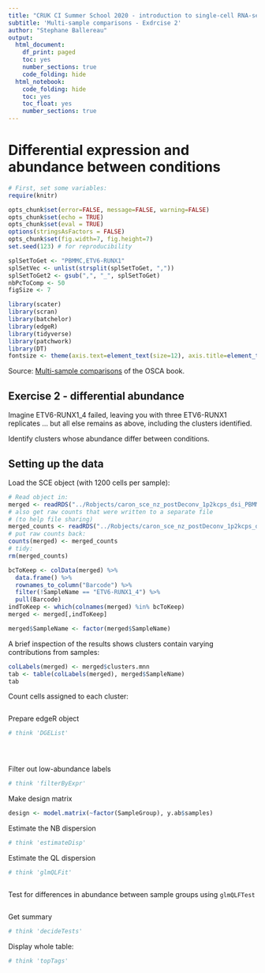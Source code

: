 ```yaml
---
title: "CRUK CI Summer School 2020 - introduction to single-cell RNA-seq analysis"
subtitle: 'Multi-sample comparisons - Exdrcise 2'
author: "Stephane Ballereau"
output:
  html_document:
    df_print: paged
    toc: yes
    number_sections: true
    code_folding: hide
  html_notebook:
    code_folding: hide
    toc: yes
    toc_float: yes
    number_sections: true
---
```


# Differential expression and abundance between conditions

```r
# First, set some variables:
require(knitr)

opts_chunk$set(error=FALSE, message=FALSE, warning=FALSE)
opts_chunk$set(echo = TRUE)
opts_chunk$set(eval = TRUE) 
options(stringsAsFactors = FALSE)
opts_chunk$set(fig.width=7, fig.height=7)
set.seed(123) # for reproducibility
```

```r
splSetToGet <- "PBMMC,ETV6-RUNX1"
splSetVec <- unlist(strsplit(splSetToGet, ","))
splSetToGet2 <- gsub(",", "_", splSetToGet)
nbPcToComp <- 50
figSize <- 7
```

```r
library(scater)
library(scran)
library(batchelor)
library(edgeR)
library(tidyverse)
library(patchwork)
library(DT)
fontsize <- theme(axis.text=element_text(size=12), axis.title=element_text(size=16))
```

Source: [Multi-sample comparisons](https://osca.bioconductor.org/multi-sample-comparisons.html) of the OSCA book.

## Exercise 2 - differential abundance

Imagine ETV6-RUNX1_4 failed, leaving you with three ETV6-RUNX1 replicates ... but all else remains as above, including the clusters identified.

Identify clusters whose abundance differ between conditions.

## Setting up the data

Load the SCE object (with 1200 cells per sample):

```r
# Read object in:
merged <- readRDS("../Robjects/caron_sce_nz_postDeconv_1p2kcps_dsi_PBMMC_ETV6-RUNX1_merged.Rds")
# also get raw counts that were written to a separate file
# (to help file sharing)
merged_counts <- readRDS("../Robjects/caron_sce_nz_postDeconv_1p2kcps_dsi_PBMMC_ETV6-RUNX1_merged_counts.Rds")
# put raw counts back:
counts(merged) <- merged_counts
# tidy:
rm(merged_counts)
```

```r
bcToKeep <- colData(merged) %>%
  data.frame() %>%
  rownames_to_column("Barcode") %>%
  filter(!SampleName == "ETV6-RUNX1_4") %>%
  pull(Barcode)
indToKeep <- which(colnames(merged) %in% bcToKeep)
merged <- merged[,indToKeep]

merged$SampleName <- factor(merged$SampleName)
```

A brief inspection of the results shows clusters contain varying contributions from samples:

```r
colLabels(merged) <- merged$clusters.mnn
tab <- table(colLabels(merged), merged$SampleName)
tab
```

Count cells assigned to each cluster:

```r


```


Prepare edgeR object

```r
# think 'DGEList'





```


Filter out low-abundance labels

```r
# think 'filterByExpr'


```

Make design matrix

```r
design <- model.matrix(~factor(SampleGroup), y.ab$samples)
```

Estimate the NB dispersion

```r
# think 'estimateDisp'

```

Estimate the QL dispersion

```r
# think 'glmQLFit'



```

Test for differences in abundance between sample groups using `glmQLFTest`

```r


```

Get summary

```r
# think 'decideTests'

```

Display whole table:

```r
# think 'topTags'

```


